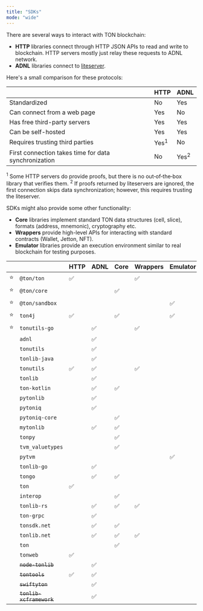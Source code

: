 ```yaml
---
title: "SDKs"
mode: "wide"
---
```


There are several ways to interact with TON blockchain:

- **HTTP** libraries connect through HTTP JSON APIs to read and write to blockchain. HTTP servers mostly just relay these requests to ADNL network.
- **ADNL** libraries connect to [liteserver](/ecosystem/node/overview).

Here's a small comparison for these protocols:

|                                                      | HTTP            | ADNL            |
| ---------------------------------------------------- | --------------- | --------------- |
| Standardized                                         | No              | Yes             |
| Can connect from a web page                          | Yes             | No              |
| Has free third-party servers                         | Yes             | Yes             |
| Can be self-hosted                                   | Yes             | Yes             |
| Requires trusting third parties                      | Yes<sup>1</sup> | No              |
| First connection takes time for data synchronization | No              | Yes<sup>2</sup> |

<sup>1</sup> Some HTTP servers do provide proofs, but there is no out‑of‑the‑box library that verifies them.
<sup>2</sup> If proofs returned by liteservers are ignored, the first connection skips data synchronization; however, this requires trusting the liteserver.

SDKs might also provide some other functionality:

- **Core** libraries implement standard TON data structures (cell, slice), formats (address, mnemonic), cryptography etc.
- **Wrappers** provide high-level APIs for interacting with standard contracts (Wallet, Jetton, NFT).
- **Emulator** libraries provide an execution environment similar to real blockchain for testing purposes.

|   |                          | HTTP | ADNL | Core | Wrappers | Emulator | Language   |                                                                  |                                                                                    |                                    |
| - | ------------------------ | ---- | ---- | ---- | -------- | -------- | ---------- | ---------------------------------------------------------------- | ---------------------------------------------------------------------------------- | ---------------------------------- |
| ⭐ | `@ton/ton`               | ✅    |      |      | ✅        |          | TypeScript | [Code](https://github.com/ton-org/ton)                           |                                                                                    | [Chat](https://t.me/tondev_eng)    |
| ⭐ | `@ton/core`              |      |      | ✅    |          |          | TypeScript | [Code](https://github.com/ton-org/ton-core)                      | [Docs](https://ton-org.github.io/ton-core/)                                        |                                    |
| ⭐ | `@ton/sandbox`           |      |      |      |          | ✅        | TypeScript | [Code](https://github.com/ton-org/sandbox)                       |                                                                                    |                                    |
| ⭐ | `ton4j`                  | ✅    |      | ✅    |          | ✅        | Java       | [Code](https://github.com/neodix42/ton4j)                        |                                                                                    | [Chat](https://t.me/ton4java)      |
| ⭐ | `tonutils-go`            |      | ✅    |      | ✅        |          | Go         | [Code](https://github.com/xssnick/tonutils-go)                   |                                                                                    | [Chat](https://t.me/tonutils)      |
|   | `adnl`                   |      | ✅    |      |          |          | TypeScript | [Code](https://github.com/tonkite/adnl)                          |                                                                                    |                                    |
|   | `tonutils`               |      | ✅    |      |          |          | TypeScript | [Code](https://github.com/thekiba/tonutils)                      |                                                                                    |                                    |
|   | `tonlib-java`            |      | ✅    |      |          |          | Java       | [Code](https://github.com/ton-blockchain/tonlib-java)            |                                                                                    |                                    |
|   | `tonutils`               | ✅    | ✅    |      | ✅        |          | Python     | [Code](https://github.com/nessshon/tonutils)                     | [Docs](https://tonutils.ness.su/)                                                  | [Chat](https://t.me/pythonnton)    |
|   | `tonlib`                 |      | ✅    |      |          |          | C++        | [Code](https://github.com/ton-blockchain/ton/tree/master/tonlib) | [Docs](https://github.com/ton-blockchain/ton/tree/master/example/cpp)              |                                    |
|   | `ton-kotlin`             |      | ✅    | ✅    |          |          | Kotlin     | [Code](https://github.com/ton-community/ton-kotlin)              | [Docs](https://github.com/ton-blockchain/ton-kotlin/wiki/TON-Kotlin-documentation) |                                    |
|   | `pytonlib`               |      | ✅    |      |          |          | Python     | [Code](https://github.com/toncenter/pytonlib)                    |                                                                                    |                                    |
|   | `pytoniq`                |      | ✅    |      |          |          | Python     | [Code](https://github.com/yungwine/pytoniq)                      | [Docs](https://yungwine.gitbook.io/pytoniq-doc/)                                   | [Chat](https://t.me/pythonnton)    |
|   | `pytoniq-core`           |      |      | ✅    |          |          | Python     | [Code](https://github.com/yungwine/pytoniq-core)                 | [Docs](https://yungwine.gitbook.io/pytoniq-doc/)                                   | [Chat](https://t.me/pythonnton)    |
|   | `mytonlib`               |      | ✅    | ✅    |          |          | Python     | [Code](https://github.com/igroman787/mytonlib)                   |                                                                                    |                                    |
|   | `tonpy`                  |      |      | ✅    |          |          | Python     | [Code](https://github.com/disintar/tonpy)                        | [Docs](https://tonpy.dton.io/)                                                     |                                    |
|   | `tvm_valuetypes`         |      |      | ✅    |          |          | Python     | [Code](https://github.com/toncenter/tvm_valuetypes)              |                                                                                    |                                    |
|   | `pytvm`                  |      |      |      |          | ✅        | Python     | [Code](https://github.com/yungwine/pytvm)                        |                                                                                    |                                    |
|   | `tonlib-go`              |      | ✅    |      |          |          | Go         | [Code](https://github.com/ton-blockchain/tonlib-go)              |                                                                                    |                                    |
|   | `tongo`                  |      | ✅    | ✅    |          |          | Go         | [Code](https://github.com/tonkeeper/tongo)                       |                                                                                    |                                    |
|   | `ton`                    | ✅    |      |      |          |          | PHP        | [Code](https://github.com/olifanton/ton)                         |                                                                                    |                                    |
|   | `interop`                |      |      | ✅    |          |          | PHP        | [Code](https://github.com/olifanton/interop)                     |                                                                                    |                                    |
|   | `tonlib-rs`              |      | ✅    | ✅    | ✅        |          | Rust       | [Code](https://github.com/ston-fi/tonlib-rs)                     |                                                                                    |                                    |
|   | `ton-grpc`               |      | ✅    |      |          |          | Rust       | [Code](https://github.com/getgems-io/ton-grpc)                   |                                                                                    |                                    |
|   | `tonsdk.net`             |      | ✅    | ✅    |          |          | C#         | [Code](https://github.com/continuation-team/TonSdk.NET)          |                                                                                    | [Chat](https://t.me/cont_team/104) |
|   | `tonlib.net`             |      | ✅    | ✅    | ✅        |          | C#         | [Code](https://github.com/justdmitry/TonLib.NET)                 |                                                                                    |                                    |
|   | `ton`                    |      |      | ✅    |          |          | Elixir     | [Code](https://github.com/ayrat555/ton)                          |                                                                                    |                                    |
|   | `tonweb`                 | ✅    |      |      |          |          | JavaScript | [Code](https://github.com/toncenter/tonweb)                      |                                                                                    |                                    |
|   | ~~`node-tonlib`~~        |      | ✅    |      |          |          | JavaScript | [Code](https://github.com/labraburn/node-tonlib)                 |                                                                                    |                                    |
|   | ~~`tontools`~~           | ✅    | ✅    |      |          |          | Python     | [Code](https://github.com/yungwine/TonTools)                     |                                                                                    |                                    |
|   | ~~`swiftyton`~~          |      | ✅    |      |          |          | Swift      | [Code](https://github.com/labraburn/SwiftyTON)                   |                                                                                    |                                    |
|   | ~~`tonlib-xcframework`~~ |      | ✅    |      |          |          | Swift      | [Code](https://github.com/labraburn/tonlib-xcframework)          |                                                                                    |                                    |
